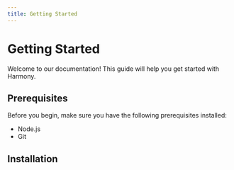 ```yaml
---
title: Getting Started
---
```


# Getting Started

Welcome to our documentation! This guide will help you get started with Harmony.

## Prerequisites

Before you begin, make sure you have the following prerequisites installed:

- Node.js
- Git

## Installation
